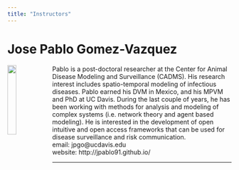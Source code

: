 ```yaml
---
title: "Instructors"
---
```


<!-- # Beatriz Martinez-Lopez.   -->

<!-- <img src ="Images/MPVM-Beatriz.jpg" style="width:20%;float:right"> -->

<!-- Prof. Beatriz Martínez López (DVM, MPVM, PhD) is Professor in the Department of Medicine and Epidemiology, Agricultural Experiment Station (20%) faculty and Director of the UC Davis Center for Animal Disease Modeling and Surveillance (CADMS). Her research is focused on the development and application of epidemiological tools for supporting more cost-effective and risk-based surveillance and control strategies. She has primarily been working on epidemiological modeling and risk assessment for the evaluation of the potential introduction and/or spread of diseases affecting domestic and/or wild animal populations, such as foot-and-mouth disease, African swine fever, classical swine fever, bovine tuberculosis, Aujeszky´s disease, African horse sickness, bluetongue, avian influenza, West Nile, and Rift Valley Fever. Many of these diseases are considered to be emerging or re-emerging due to globalization, changes in climate and land use.  -->

<!-- Since 2005, she has been collaborating closely with CADMS on projects related to international modeling and surveillance. Recently, she become the director of CADMS, leading the continuing development of new near-real time surveillance and modeling tools and their integration into operational platforms such as the Disease BioPortal, a secure web-based platform system intended for real time routing, sharing, and analyzing animal disease data and information (http://bioportal.ucdavis.edu/). -->

<!-- In the last eight years, she has had the opportunity to collaborate in many national and international research projects and collaborative agreements with government agencies and other bodies. These projects have allowed her to gain experience in epidemiological evaluation, communication and technology transfer in several countries and under very diverse scenarios and audiences (e.g. general public, farmers, private and official veterinarians, consumers, policy makers, etc.). Dr. Martínez López has served a as mentor, advisor or committee member for 13 Masters and PhD students. She has been active in several national and international scientific associations, including service in six scientific committees. She has also been involved in organizing a number of international conferences related to veterinary epidemiology and virology.   -->
<!-- email: beamartinezlopez@ucdavis.edu     -->

<!-- _____________________________________________ -->
  
  
# Jose Pablo Gomez-Vazquez

<img src ="Images/Headshot.png" style="width:20%;float:left">

Pablo is a post-doctoral researcher at the Center for Animal Disease Modeling and Surveillance (CADMS). His research interest includes spatio-temporal modeling of infectious diseases. Pablo earned his DVM in Mexico, and his MPVM and PhD at UC Davis. During the last couple of years, he has been working with methods for analysis and modeling of complex systems (i.e. network theory and agent based modeling). He is interested in the development of open intuitive and open access frameworks that can be used for disease surveillance and risk communication.  
email: jpgo@ucdavis.edu  
website: http://jpablo91.github.io/

_____________________________________________

